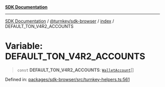 [**SDK Documentation**](../../../../README.mdx)

***

[SDK Documentation](../../../../packages.mdx) / [@turnkey/sdk-browser](../../README.mdx) / [index](../README.mdx) / DEFAULT\_TON\_V4R2\_ACCOUNTS

# Variable: DEFAULT\_TON\_V4R2\_ACCOUNTS

> `const` **DEFAULT\_TON\_V4R2\_ACCOUNTS**: [`WalletAccount`](../interfaces/WalletAccount.mdx)[]

Defined in: [packages/sdk-browser/src/turnkey-helpers.ts:561](https://github.com/tkhq/sdk/blob/e1b1a69bdd608320aaf03cc2dbbf68dc0c52b28d/packages/sdk-browser/src/turnkey-helpers.ts#L561)
